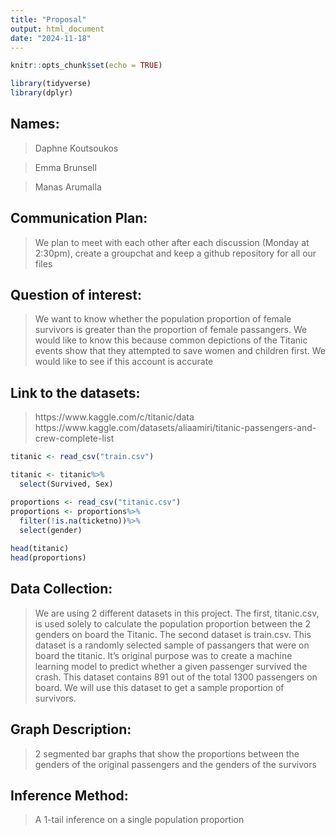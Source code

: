 ---
title: "Proposal"
output: html_document
date: "2024-11-18"
---

```{r setup, include=FALSE}
knitr::opts_chunk$set(echo = TRUE)
```
```{r}
library(tidyverse)
library(dplyr)
```

## Names:
> Daphne Koutsoukos

> Emma Brunsell

> Manas Arumalla

## Communication Plan:
> We plan to meet with each other after each discussion (Monday at 2:30pm), create a groupchat and keep a github repository for all our files

## Question of interest:
> We want to know whether the population proportion of female survivors is greater than the proportion of female passangers. We would like to know this because common depictions of the Titanic events show that they attempted to save women and children first. We would like to see if this account is accurate

## Link to the datasets: 
>https://www.kaggle.com/c/titanic/data
>https://www.kaggle.com/datasets/aliaamiri/titanic-passengers-and-crew-complete-list


```{r cars}
titanic <- read_csv("train.csv")

titanic <- titanic%>%
  select(Survived, Sex)

proportions <- read_csv("titanic.csv")
proportions <- proportions%>%
  filter(!is.na(ticketno))%>%
  select(gender)
  
head(titanic)
head(proportions)
```

## Data Collection:
> We are using 2 different datasets in this project. The first, titanic.csv, is used solely to calculate the population proportion between the 2 genders on board the Titanic. The second dataset is train.csv. This dataset is a randomly selected sample of passangers that were on board the titanic. It's original purpose was to create a machine learning model to predict whether a given passenger survived the crash. This dataset contains 891 out of the total 1300 passengers on board. We will use this dataset to get a sample proportion of survivors.

## Graph Description:
> 2 segmented bar graphs that show the proportions between the genders of the original passengers and the genders of the survivors

## Inference Method:
> A 1-tail inference on a single population proportion
